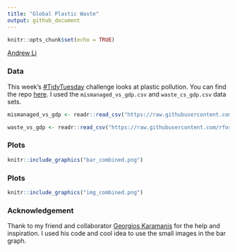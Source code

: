 ```yaml
---
title: "Global Plastic Waste"
output: github_document
---
```


```r
knitr::opts_chunk$set(echo = TRUE)
```
[Andrew Li](https://github.com/andr3wli)

### Data 
This week's [#TidyTuesday](https://github.com/rfordatascience/tidytuesday) challenge looks at plastic pollution. You can find the repo [here](https://github.com/rfordatascience/tidytuesday/tree/master/data/2019/2019-05-21). I used the `mismanaged_vs_gdp.csv` and `waste_cs_gdp.csv` data sets.

```r
mismanaged_vs_gdp <- readr::read_csv("https://raw.githubusercontent.com/rfordatascience/tidytuesday/master/data/2019/2019-05-21/per-capita-mismanaged-plastic-waste-vs-gdp-per-capita.csv")

waste_vs_gdp <- readr::read_csv("https://raw.githubusercontent.com/rfordatascience/tidytuesday/master/data/2019/2019-05-21/per-capita-plastic-waste-vs-gdp-per-capita.csv")
```

### Plots 

```r
knitr::include_graphics("bar_combined.png")
```

### Plots 

```r
knitr::include_graphics("img_combined.png")
```

### Acknowledgement
Thank to my friend and collaborator [Georgios Karamanis](https://karaman.is) for the help and inspiration. I used his code and cool idea to use the small images in the bar graph. 